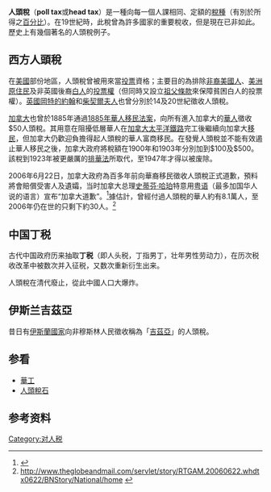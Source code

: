 '''人頭稅'''（'''poll tax'''或'''head tax'''）是一種向每一個人課相同、定額的[[稅種|稅種]]（有別於所得之[[百分比|百分比]]）。在19世紀時，此稅曾為許多國家的重要稅收，但是現在已非如此。歷史上有幾個著名的人頭稅例子。

== 西方人頭稅 ==
在[[美國|美國]]部份地區，人頭稅曾被用來當[[投票|投票]]資格；主要目的為排除[[非裔美國人|非裔美國人]]、[[美洲原住民|美洲原住民]]及非英國後裔[[白人|白人]]的[[投票權|投票權]]（但同時又設立[[祖父條款|祖父條款]]來保障貧困白人的投票權）。[[英國|英國]][[岡特的約翰|岡特的約翰]]和[[柴契爾夫人|柴契爾夫人]]也曾分別於14及20世紀徵收人頭稅。

[[加拿大|加拿大]]也曾於1885年通過[[1885年華人移民法案|1885年華人移民法案]]，向所有進入加拿大的[[華人|華人]]徵收$50人頭稅。其用意在阻擾低層華人在[[加拿大太平洋鐵路|加拿大太平洋鐵路]]完工後繼續向加拿大[[移民|移民]]，但加拿大仍歡迎負擔得起人頭稅的華人富商移民。在發覺人頭稅並不能有效遏止華人移民之後，加拿大政府將稅額在1900年和1903年分別加到$100及$500。該稅到1923年被更嚴厲的[[1923年華人移民法案|排華法]]所取代，至1947年才得以被废除。

2006年6月22日，加拿大政府為百多年前向華裔移民徵收人頭稅正式道歉，預料將會賠償受害人及遺孀，当时加拿大总理[[史蒂芬·哈珀|史蒂芬·哈珀]]特意用[[粤语|粤语]]（最多加国华人说的语言）宣布“加拿大道歉”。<ref>{{cite news|url=http://www.chinanews.com/news/2006/2006-06-23/8/748081.shtml|title=哈珀总理用广东话向华人宣布"加拿大道歉"|publisher=[[中国新闻社|中国新闻社]]|date=2006-06-23|accessdate=2016-05-14|archive-date=2016-10-14|archive-url=https://web.archive.org/web/20161014014542/http://www.chinanews.com/news/2006/2006-06-23/8/748081.shtml|dead-url=no}}</ref>據估計，曾經付過人頭稅的華人約有8.1萬人，至2006年仍在世的只剩下約30人。<ref>http://www.theglobeandmail.com/servlet/story/RTGAM.20060622.whdtx0622/BNStory/National/home {{dead link}}</ref>

== 中国丁税 ==
古代中国政府历来抽取'''丁税'''（即人头税，丁指男丁，壮年男性劳动力），在历次税收改革中被数次并入征税，又数次重新衍生出来。

人頭稅在清代廢止，從此中國人口大爆炸。

== 伊斯兰吉茲亞 ==
昔日有[[伊斯蘭國家|伊斯蘭國家]]向非穆斯林人民徵收稱為「[[吉茲亞|吉茲亞]]」的人頭稅。

== 参看 ==
* [[華工|華工]]
* [[人頭稅石|人頭稅石]]

==参考资料==
{{reflist}}

{{經濟小作品}}

[[Category:对人税|Category:对人税]]